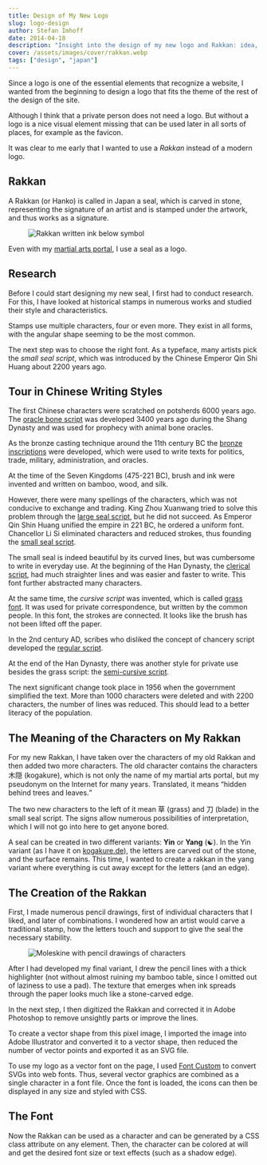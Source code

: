 ```yaml
---
title: Design of My New Logo
slug: logo-design
author: Stefan Imhoff
date: 2014-04-18
description: "Insight into the design of my new logo and Rakkan: idea, research, and a short digression on the Chinese script."
cover: /assets/images/cover/rakkan.webp
tags: ["design", "japan"]
---
```


Since a logo is one of the essential elements that recognize a website, I wanted from the beginning to design a logo that fits the theme of the rest of the design of the site.

Although I think that a private person does not need a logo. But without a logo is a nice visual element missing that can be used later in all sorts of places, for example as the favicon.

It was clear to me early that I wanted to use a _Rakkan_ instead of a modern logo.

## Rakkan

A Rakkan (or Hanko) is called in Japan a seal, which is carved in stone, representing the signature of an artist and is stamped under the artwork, and thus works as a signature.

<Figure caption="Imprint of my Rakkan below a symbol for 忍 (Shinobi) written by me.">
  <Image src="/assets/images/posts/rakkan.webp" alt="Rakkan written ink below symbol" />
</Figure>

Even with my [martial arts portal](https://www.kogakure.de/), I use a seal as a logo.

## Research

Before I could start designing my new seal, I first had to conduct research. For this, I have looked at historical stamps in numerous works and studied their style and characteristics.

Stamps use multiple characters, four or even more. They exist in all forms, with the angular shape seeming to be the most common.

The next step was to choose the right font. As a typeface, many artists pick the _small seal script_, which was introduced by the Chinese Emperor Qin Shi Huang about 2200 years ago.

## Tour in Chinese Writing Styles

The first Chinese characters were scratched on potsherds 6000 years ago. The [oracle bone script](https://en.wikipedia.org/wiki/Oracle_bone_script) was developed 3400 years ago during the Shang Dynasty and was used for prophecy with animal bone oracles.

As the bronze casting technique around the 11th century BC the [bronze inscriptions](https://en.wikipedia.org/wiki/Chinese_bronze_inscriptions) were developed, which were used to write texts for politics, trade, military, administration, and oracles.

At the time of the Seven Kingdoms (475-221 BC), brush and ink were invented and written on bamboo, wood, and silk.

However, there were many spellings of the characters, which was not conducive to exchange and trading. King Zhou Xuanwang tried to solve this problem through the [large seal script](https://en.wikipedia.org/wiki/Large_seal_script), but he did not succeed. As Emperor Qin Shin Huang unified the empire in 221 BC, he ordered a uniform font. Chancellor Li Si eliminated characters and reduced strokes, thus founding the [small seal script](https://en.wikipedia.org/wiki/Small_seal_script).

The small seal is indeed beautiful by its curved lines, but was cumbersome to write in everyday use. At the beginning of the Han Dynasty, the [clerical script](https://en.wikipedia.org/wiki/Clerical_script), had much straighter lines and was easier and faster to write. This font further abstracted many characters.

At the same time, the _cursive script_ was invented, which is called [grass font](<https://en.wikipedia.org/wiki/Cursive_script_(East_Asia)>). It was used for private correspondence, but written by the common people. In this font, the strokes are connected. It looks like the brush has not been lifted off the paper.

In the 2nd century AD, scribes who disliked the concept of chancery script developed the [regular script](https://en.wikipedia.org/wiki/Regular_script).

At the end of the Han Dynasty, there was another style for private use besides the grass script: the [semi-cursive script](https://en.wikipedia.org/wiki/Semi-cursive_script).

The next significant change took place in 1956 when the government simplified the text. More than 1000 characters were deleted and with 2200 characters, the number of lines was reduced. This should lead to a better literacy of the population.

## The Meaning of the Characters on My Rakkan

For my new Rakkan, I have taken over the characters of my old Rakkan and then added two more characters. The old character contains the characters 木隠 (kogakure), which is not only the name of my martial arts portal, but my pseudonym on the Internet for many years. Translated, it means <q>hidden behind trees and leaves.</q>

The two new characters to the left of it mean 草 (grass) and 刀 (blade) in the small seal script. The signs allow numerous possibilities of interpretation, which I will not go into here to get anyone bored.

A seal can be created in two different variants: **Yin** or **Yang** (☯). In the Yin variant (as I have it on [kogakure.de](https://www.kogakure.de/)), the letters are carved out of the stone, and the surface remains. This time, I wanted to create a rakkan in the yang variant where everything is cut away except for the letters (and an edge).

## The Creation of the Rakkan

First, I made numerous pencil drawings, first of individual characters that I liked, and later of combinations. I wondered how an artist would carve a traditional stamp, how the letters touch and support to give the seal the necessary stability.

<Figure caption="Moleskine with pencil drawings of characters">
  <Image
    src="/assets/images/posts/moleskine-pencil-drawings.webp"
    alt="Moleskine with pencil drawings of characters"
  />
</Figure>

After I had developed my final variant, I drew the pencil lines with a thick highlighter (not without almost ruining my bamboo table, since I omitted out of laziness to use a pad). The texture that emerges when ink spreads through the paper looks much like a stone-carved edge.

In the next step, I then digitized the Rakkan and corrected it in Adobe Photoshop to remove unsightly parts or improve the lines.

To create a vector shape from this pixel image, I imported the image into Adobe Illustrator and converted it to a vector shape, then reduced the number of vector points and exported it as an SVG file.

To use my logo as a vector font on the page, I used [Font Custom](http://fontcustom.com/) to convert SVGs into web fonts. Thus, several vector graphics are combined as a single character in a font file. Once the font is loaded, the icons can then be displayed in any size and styled with CSS.

## The Font

Now the Rakkan can be used as a character and can be generated by a CSS class attribute on any element. Then, the character can be colored at will and get the desired font size or text effects (such as a shadow edge).
